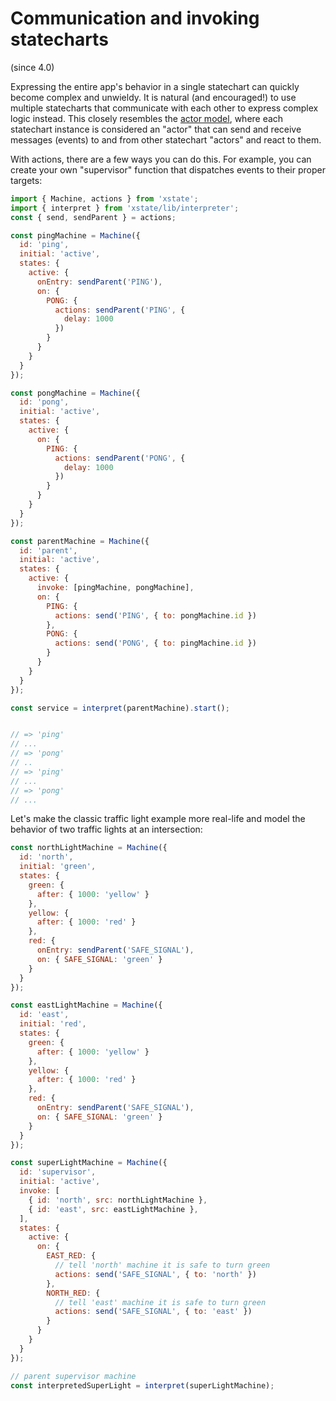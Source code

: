 # Communication and invoking statecharts

(since 4.0)

Expressing the entire app's behavior in a single statechart can quickly become complex and unwieldy. It is natural (and encouraged!) to use multiple statecharts that communicate with each other to express complex logic instead. This closely resembles the [actor model](https://en.wikipedia.org/wiki/Actor_model), where each statechart instance is considered an "actor" that can send and receive messages (events) to and from other statechart "actors" and react to them.

With actions, there are a few ways you can do this. For example, you can create your own "supervisor" function that dispatches events to their proper targets:

```js
import { Machine, actions } from 'xstate';
import { interpret } from 'xstate/lib/interpreter';
const { send, sendParent } = actions;

const pingMachine = Machine({
  id: 'ping',
  initial: 'active',
  states: {
    active: {
      onEntry: sendParent('PING'),
      on: {
        PONG: {
          actions: sendParent('PING', {
            delay: 1000
          })
        }
      }
    }
  }
});

const pongMachine = Machine({
  id: 'pong',
  initial: 'active',
  states: {
    active: {
      on: {
        PING: {
          actions: sendParent('PONG', {
            delay: 1000
          })
        }
      }
    }
  }
});

const parentMachine = Machine({
  id: 'parent',
  initial: 'active',
  states: {
    active: {
      invoke: [pingMachine, pongMachine],
      on: {
        PING: {
          actions: send('PING', { to: pongMachine.id })
        },
        PONG: {
          actions: send('PONG', { to: pingMachine.id })
        }
      }
    }
  }
});

const service = interpret(parentMachine).start();


// => 'ping'
// ...
// => 'pong'
// ..
// => 'ping'
// ...
// => 'pong'
// ...
```

Let's make the classic traffic light example more real-life and model the behavior of two traffic lights at an intersection:

```js
const northLightMachine = Machine({
  id: 'north',
  initial: 'green',
  states: {
    green: {
      after: { 1000: 'yellow' }
    },
    yellow: {
      after: { 1000: 'red' }
    },
    red: {
      onEntry: sendParent('SAFE_SIGNAL'),
      on: { SAFE_SIGNAL: 'green' }
    }
  }
});

const eastLightMachine = Machine({
  id: 'east',
  initial: 'red',
  states: {
    green: {
      after: { 1000: 'yellow' }
    },
    yellow: {
      after: { 1000: 'red' }
    },
    red: {
      onEntry: sendParent('SAFE_SIGNAL'),
      on: { SAFE_SIGNAL: 'green' }
    }
  }
});

const superLightMachine = Machine({
  id: 'supervisor',
  initial: 'active',
  invoke: [
    { id: 'north', src: northLightMachine },
    { id: 'east', src: eastLightMachine },
  ],
  states: {
    active: {
      on: {
        EAST_RED: {
          // tell 'north' machine it is safe to turn green
          actions: send('SAFE_SIGNAL', { to: 'north' })
        },
        NORTH_RED: {
          // tell 'east' machine it is safe to turn green
          actions: send('SAFE_SIGNAL', { to: 'east' })
        }
      }
    }
  }
});

// parent supervisor machine
const interpretedSuperLight = interpret(superLightMachine);
```


